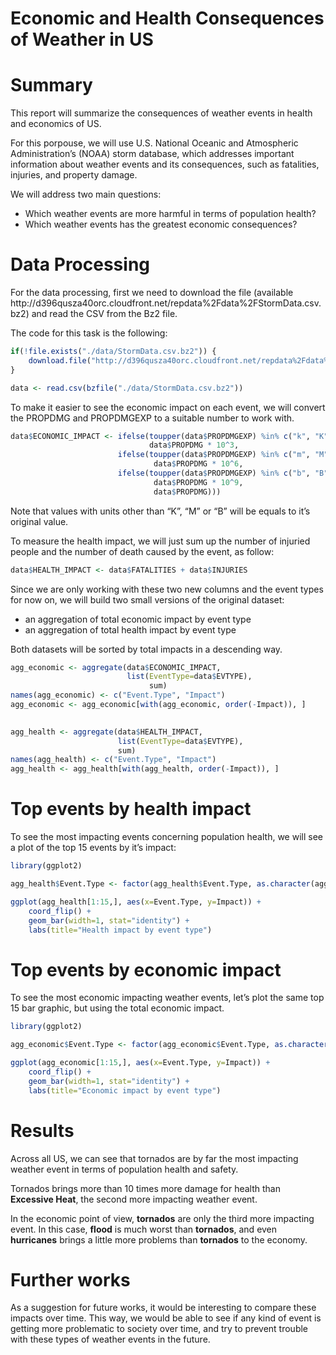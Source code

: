 Economic and Health Consequences of Weather in US
========================================================

# Summary

This report will summarize the consequences of weather events in health and economics of US.

For this porpouse, we will use U.S. National Oceanic and Atmospheric Administration's (NOAA) storm database, which addresses important information about weather events and its consequences, such as fatalities, injuries, and property damage.

We will address two main questions:

* Which weather events are more harmful in terms of population health?
* Which weather events has the greatest economic consequences?


# Data Processing

For the data processing, first we need to download the file (available http://d396qusza40orc.cloudfront.net/repdata%2Fdata%2FStormData.csv.bz2) and read the CSV from the Bz2 file.

The code for this task is the following:
```r
if(!file.exists("./data/StormData.csv.bz2")) {
    download.file("http://d396qusza40orc.cloudfront.net/repdata%2Fdata%2FStormData.csv.bz2", "./data/StormData.csv.bz2")
}

data <- read.csv(bzfile("./data/StormData.csv.bz2"))
```

To make it easier to see the economic impact on each event, we will convert the PROPDMG and PROPDMGEXP to a suitable number to work with.

```r
data$ECONOMIC_IMPACT <- ifelse(toupper(data$PROPDMGEXP) %in% c("k", "K"),
                               data$PROPDMG * 10^3,
                        ifelse(toupper(data$PROPDMGEXP) %in% c("m", "M"),
                                data$PROPDMG * 10^6,
                        ifelse(toupper(data$PROPDMGEXP) %in% c("b", "B"),
                                data$PROPDMG * 10^9,
                                data$PROPDMG)))
```

Note that values with units other than "K", "M" or "B" will be equals to it's original value.

To measure the health impact, we will just sum up the number of injuried people and the number of death caused by the event, as follow:

```r
data$HEALTH_IMPACT <- data$FATALITIES + data$INJURIES
```

Since we are only working with these two new columns and the event types for now on, we will build two small versions of the original dataset:

- an aggregation of total economic impact by event type
- an aggregation of total health impact by event type

Both datasets will be sorted by total impacts in a descending way.

```r
agg_economic <- aggregate(data$ECONOMIC_IMPACT,
                          list(EventType=data$EVTYPE),
                               sum)
names(agg_economic) <- c("Event.Type", "Impact")
agg_economic <- agg_economic[with(agg_economic, order(-Impact)), ]
                          

agg_health <- aggregate(data$HEALTH_IMPACT,
                        list(EventType=data$EVTYPE),
                        sum)
names(agg_health) <- c("Event.Type", "Impact")
agg_health <- agg_health[with(agg_health, order(-Impact)), ]
```

# Top events by health impact

To see the most impacting events concerning population health, we will see a plot of the top 15 events by it's impact:

```r
library(ggplot2)

agg_health$Event.Type <- factor(agg_health$Event.Type, as.character(agg_health$Event.Type))

ggplot(agg_health[1:15,], aes(x=Event.Type, y=Impact)) + 
    coord_flip() +
    geom_bar(width=1, stat="identity") +
    labs(title="Health impact by event type")
```

# Top events by economic impact

To see the most economic impacting weather events, let's plot the same top 15 bar graphic, but using the total economic impact.

```r
library(ggplot2)

agg_economic$Event.Type <- factor(agg_economic$Event.Type, as.character(agg_economic$Event.Type))

ggplot(agg_economic[1:15,], aes(x=Event.Type, y=Impact)) + 
    coord_flip() +
    geom_bar(width=1, stat="identity") +
    labs(title="Economic impact by event type")
```

# Results

Across all US, we can see that tornados are by far the most impacting weather event in terms of population health and safety.

Tornados brings more than 10 times more damage for health than **Excessive Heat**, the second more impacting weather event.

In the economic point of view, **tornados** are only the third more impacting event. In this case, **flood** is much worst than **tornados**, and even **hurricanes** brings a little more problems than **tornados** to the economy.

# Further works

As a suggestion for future works, it would be interesting to compare these impacts over time. This way, we would be able to see if any kind of event is getting more problematic to society over time, and try to prevent trouble with these types of weather events in the future.